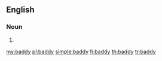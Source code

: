 ==English==

===Noun===
{{en-noun|baddies}}

# {{alternative spelling of|baddie|lang=en}}

[[my:baddy]]
[[pl:baddy]]
[[simple:baddy]]
[[fi:baddy]]
[[th:baddy]]
[[tr:baddy]]